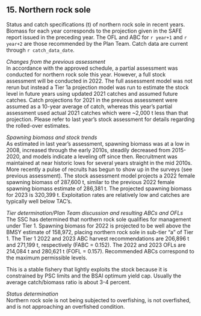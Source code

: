 ## 15. Northern rock sole

Status and catch specifications (t) of northern rock sole in recent years. 
Biomass for each year corresponds to the projection given in the SAFE report issued in the preceding year. The OFL and ABC for `r year+1` and `r year+2` are those recommended by the Plan Team. 
Catch data are current through `r catch_data_date`.

*Changes from the previous assessment*  
In accordance with the approved schedule, a partial assessment was conducted for northern rock sole this
year. However, a full stock assessment will be conducted in 2022. The full assessment model was not rerun
but instead a Tier 1a projection model was run to estimate the stock level in future years using updated
2021 catches and assumed future catches. Catch projections for 2021 in the previous assessment were
assumed as a 10-year average of catch, whereas this year’s partial assessment used actual 2021 catches
which were ~2,000 t less than that projection. Please refer to last year’s stock assessment for details
regarding the rolled-over estimates.

*Spawning biomass and stock trends*  
As estimated in last year’s assessment, spawning biomass was at a low in 2008, increased through the early
2010s, steadily decreased from 2015-2020, and models indicate a leveling off since then. Recruitment was
maintained at near historic lows for several years straight in the mid 2010s. More recently a pulse of recruits
has begun to show up in the surveys (see previous assessment). The stock assessment model projects a 2022
female spawning biomass of 287,600 t, similar to the previous 2022 female spawning biomass estimate of
286,381 t. The projected spawning biomass for 2023 is 320,399 t. Exploitation rates are relatively low and
catches are typically well below TAC’s.

*Tier determination/Plan Team discussion and resulting ABCs and OFLs*  
The SSC has determined that northern rock sole qualifies for management under Tier 1. Spawning biomass
for 2022 is projected to be well above the BMSY estimate of 158,972, placing northern rock sole in sub-tier
“a” of Tier 1. The Tier 1 2022 and 2023 ABC harvest recommendations are 206,896 t and 271,199 t,
respectively (FABC = 0.152). The 2022 and 2023 OFLs are 214,084 t and 280,621 t (FOFL = 0.157).
Recommended ABCs correspond to the maximum permissible levels.

This is a stable fishery that lightly exploits the stock because it is constrained by PSC limits and the BSAI optimum yield cap. Usually the average catch/biomass ratio is about 3-4 percent.

*Status determination*  
Northern rock sole is not being subjected to overfishing, is not overfished, and is not approaching an
overfished condition.


